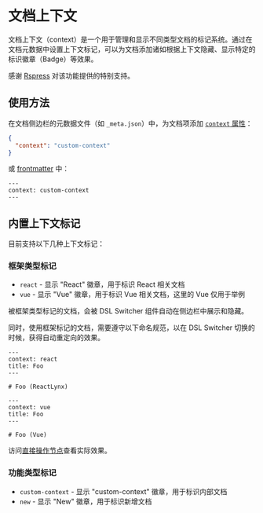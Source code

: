# 文档上下文

文档上下文（context）是一个用于管理和显示不同类型文档的标记系统。通过在文档元数据中设置上下文标记，可以为文档添加诸如根据上下文隐藏、显示特定的标识徽章（Badge）等效果。

感谢 [Rspress](https://rspress.dev/) 对该功能提供的特别支持。

## 使用方法

在文档侧边栏的元数据文件（如 `_meta.json`）中，为文档项添加 [`context` 属性](https://rspress.dev/guide/basic/auto-nav-sidebar#object)：

```json
{
  "context": "custom-context"
}
```

或 [frontmatter](https://rspress.dev/api/config/config-frontmatter#context) 中：

```mdx
---
context: custom-context
---
```

## 内置上下文标记

目前支持以下几种上下文标记：

### 框架类型标记

- `react` - 显示 "React" 徽章，用于标识 React 相关文档
- `vue` - 显示 "Vue" 徽章，用于标识 Vue 相关文档，这里的 Vue 仅用于举例

被框架类型标记的文档，会被 DSL Switcher 组件自动在侧边栏中展示和隐藏。

同时，使用框架标记的文档，需要遵守以下命名规范，以在 DSL Switcher 切换的时候，获得自动重定向的效果。

```mdx title="foo.react.mdx"
---
context: react
title: Foo
---

# Foo (ReactLynx)
```

```mdx title="foo.vue.mdx"
---
context: vue
title: Foo
---

# Foo (Vue)
```

访问[直接操作节点](/guide/interaction/event-handling/manipulating-element.react.mdx)查看实际效果。

### 功能类型标记

- `custom-context` - 显示 "custom-context" 徽章，用于标识内部文档
- `new` - 显示 "New" 徽章，用于标识新增文档
